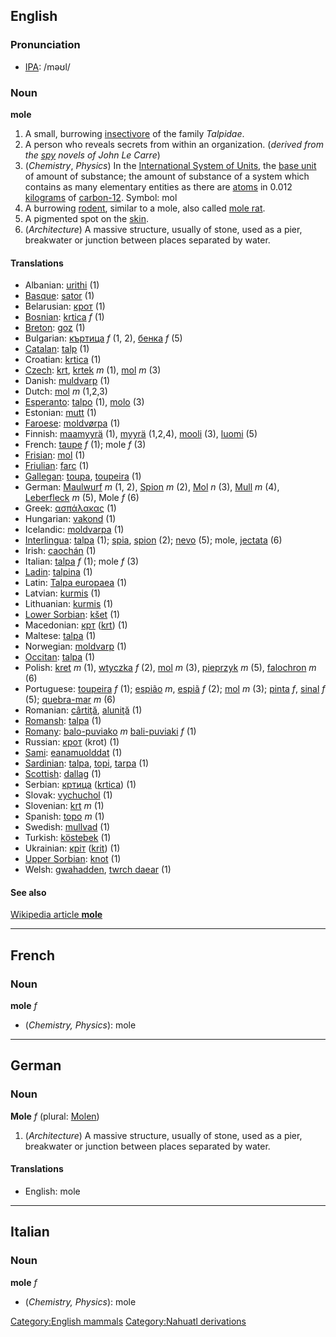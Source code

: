 ==English==

=== Pronunciation ===
*[[w:IPA|IPA]]: /məʊl/

=== Noun ===
'''mole'''

# A small, burrowing [[insectivore]] of the family ''Talpidae''.
# A person who reveals secrets from within an organization. (''derived from the [[spy]] novels of John Le Carre'')
# (''Chemistry'', ''Physics'') In the [[International System of Units]], the [[base unit]] of amount of substance; the amount of substance of a system which contains as many elementary entities as there are [[atom]]s in 0.012 [[kilogram]]s of [[carbon-12]].  Symbol: mol
# A burrowing [[rodent]], similar to a mole, also called [[mole rat]].
# A pigmented spot on the [[skin]].
# (''Architecture'') A massive structure, usually of stone, used as a pier, breakwater or junction between places separated by water.

====Translations====
*Albanian: [[urithi]] (1)
*[[Basque]]: [[sator]] (1)
*Belarusian: [[крот]] (1)
*[[Bosnian]]: [[krtica]] ''f'' (1)
*[[Breton]]: [[goz]] (1)
*Bulgarian: [[къртица]] ''f'' (1, 2), [[бенка]] ''f'' (5)
*[[Catalan]]: [[talp]] (1)
*Croatian: [[krtica]] (1)
*[[Czech]]: [[krt]], [[krtek]] ''m'' (1), [[mol]] ''m'' (3)
*Danish: [[muldvarp]] (1)
*Dutch: [[mol]] ''m'' (1,2,3)
*[[Esperanto]]: [[talpo]] (1), [[molo]] (3)
*Estonian: [[mutt]] (1)
*[[Faroese]]: [[moldvørpa]] (1)
*Finnish: [[maamyyrä]] (1), [[myyrä]] (1,2,4), [[mooli]] (3), [[luomi]] (5)
*French: [[taupe]] ''f'' (1); mole ''f'' (3)
*[[Frisian]]: [[mol]] (1)
*[[Friulian]]: [[farc]] (1)
*[[Gallegan]]: [[toupa]], [[toupeira]] (1)
*German: [[Maulwurf]] ''m'' (1, 2), [[Spion]] ''m'' (2), [[Mol]] ''n'' (3), [[Mull]] ''m'' (4), [[Leberfleck]] ''m'' (5), Mole ''f'' (6)
*Greek: [[ασπάλακας]] (1)
*Hungarian: [[vakond]] (1)
*Icelandic: [[moldvarpa]] (1)
*[[Interlingua]]: [[talpa]] (1); [[spia]], [[spion]] (2); [[nevo]] (5); mole, [[jectata]] (6)
*Irish: [[caochán]] (1)
*Italian: [[talpa]] ''f'' (1); mole ''f'' (3)
*[[Ladin]]: [[talpina]] (1)
*Latin: [[Talpa europaea]] '' '' (1)
*Latvian: [[kurmis]] (1)
*Lithuanian: [[kurmis]] (1)
*[[Lower Sorbian]]: [[kšet]] (1)
*Macedonian: [[крт]] ([[krt]]) (1)
*Maltese: [[talpa]] (1)
*Norwegian: [[moldvarp]] (1)
*[[Occitan]]: [[talpa]] (1)
*Polish: [[kret]] ''m'' (1), [[wtyczka]] ''f'' (2), [[mol]] ''m'' (3), [[pieprzyk]] ''m'' (5), [[falochron]] ''m'' (6)
*Portuguese: [[toupeira]] ''f'' (1); [[espião]] ''m'', [[espiã]] ''f'' (2); [[mol]] ''m'' (3); [[pinta]] ''f'', [[sinal]] ''f'' (5); [[quebra-mar]] ''m'' (6)
*Romanian: [[cârtiţă]], [[aluniţă]] (1)
*[[Romansh]]: [[talpa]] (1)
*[[Romany]]: [[balo-puviako]] ''m'' [[bali-puviaki]] ''f'' (1)
*Russian: [[крот]] (krot) (1)
*[[Sami]]: [[eanamuolddat]] (1)
*[[Sardinian]]: [[talpa]], [[topi]], [[tarpa]] (1)
*[[Scottish]]: [[dallag]] (1)
*Serbian: [[кртица]] ([[krtica]]) (1)
*Slovak: [[vychuchol]] (1)
*Slovenian: [[krt]] ''m'' (1)
*Spanish: [[topo]] ''m'' (1)
*Swedish: [[mullvad]] (1)
*Turkish: [[köstebek]] (1)
*Ukrainian: [[кріт]] ([[krit]]) (1)
*[[Upper Sorbian]]: [[knot]] (1)
*Welsh: [[gwahadden]], [[twrch daear]] (1)

====See also====
[[en:mole|Wikipedia article '''mole''']]

----

==French==
===Noun===
'''mole''' ''f''

*(''Chemistry, Physics''): mole

----

==German==
===Noun===
'''Mole''' ''f'' (plural: [[Molen]])

# (''Architecture'') A massive structure, usually of stone, used as a pier, breakwater or junction between places separated by water.

====Translations====
*English: mole

----

==Italian==
===Noun===
'''mole''' ''f''

*(''Chemistry, Physics''): mole

[[Category:English mammals]]
[[Category:Nahuatl derivations]]